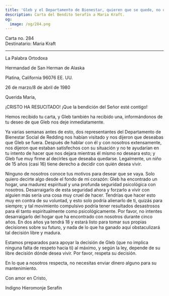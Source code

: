 ```yaml
---
title: 'Gleb y el Departamento de Bienestar, quieren que se quede, no que lo desarraiguen'
description: Carta del Bendito Serafín a Maria Kraft.
og:
  image: /og/284.png
---
```


<div style={{textAlign:'right', fontFamily:'monospace'}}>Carta no. 284</div>
<div style={{textAlign:'left', fontFamily:'monospace'}}>Destinatario: Maria Kraft</div>

---

La Palabra Ortodoxa

Hermandad de San Herman de Alaska

Platina, California 96076 EE. UU.

26 de marzo/8 de abril de 1980

Querida Maria,

¡CRISTO HA RESUCITADO! ¡Que la bendición del Señor esté contigo!

Hemos recibido tu carta, y Gleb también ha recibido una, informándonos de tu deseo de que Gleb nos deje inmediatamente.

Ya varias semanas antes de esto, dos representantes del Departamento de Bienestar Social de Redding nos habían visitado y nos dijeron que deseabas que Gleb se fuera. Después de hablar con él y con nosotros extensamente, nos dijeron que estaban satisfechos con su situación y no te ayudarían en tu intento de hacer que nos dejara mientras él mismo no deseara esto; y Gleb fue muy firme al decirles que deseaba quedarse. Legalmente, un niño de 15 años (casi 16) tiene derecho a decidir con quién desea vivir.

Ninguno de nosotros conoce tus motivos para desear que se vaya. Solo quiero decirte algo desde el fondo de mi corazón: Gleb ha encontrado un hogar, una madurez espiritual y una profunda seguridad psicológica con nosotros. Desarraigarlo de esta seguridad ahora y forzarlo a vivir con alguien más sería una cosa muy cruel de hacer. Tendrías que hacer esto muy en contra de su voluntad, y esto solo podría alienarlo de ti, quizás para siempre; y tal movimiento compulsivo podría tener resultados desastrosos para él tanto espiritualmente como psicológicamente. Por favor, no intentes desarraigarlo del hogar que ha encontrado con nosotros durante cinco años. En dos años ya tendrá 18 y estará listo para tomar sus propias decisiones sobre su futuro, y nada de lo que ha ganado aquí obstaculizará tal decisión libre y madura.

Estamos preparados para apoyar la decisión de Gleb (que no implica ninguna falta de respeto hacia ti) al máximo, y según la ley, depende de su libre decisión dónde desea vivir. Por favor, respeta su decisión.

En lo que a nosotros respecta, no necesitas enviar dinero alguno para su mantenimiento.

Con amor en Cristo,

Indigno Hieromonje Serafín